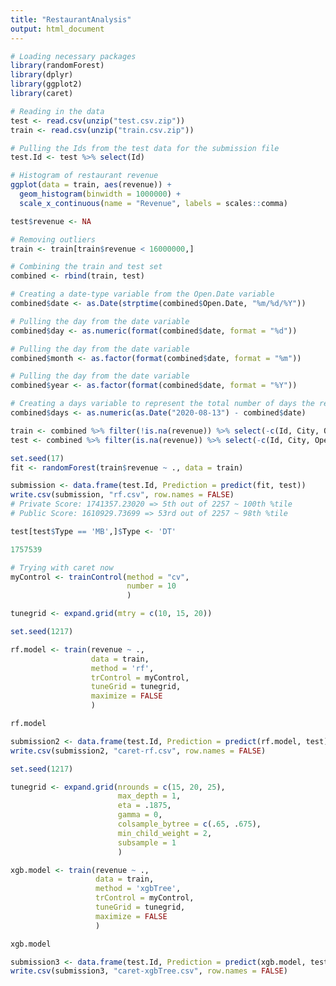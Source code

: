 ```yaml
---
title: "RestaurantAnalysis"
output: html_document
---
```


```r
# Loading necessary packages
library(randomForest)
library(dplyr)
library(ggplot2)
library(caret)
```

```r
# Reading in the data
test <- read.csv(unzip("test.csv.zip"))
train <- read.csv(unzip("train.csv.zip"))
```

```r
# Pulling the Ids from the test data for the submission file
test.Id <- test %>% select(Id)
```

```r
# Histogram of restaurant revenue
ggplot(data = train, aes(revenue)) + 
  geom_histogram(binwidth = 1000000) + 
  scale_x_continuous(name = "Revenue", labels = scales::comma)
```

```r
test$revenue <- NA

# Removing outliers
train <- train[train$revenue < 16000000,]

# Combining the train and test set
combined <- rbind(train, test)

# Creating a date-type variable from the Open.Date variable
combined$date <- as.Date(strptime(combined$Open.Date, "%m/%d/%Y"))

# Pulling the day from the date variable
combined$day <- as.numeric(format(combined$date, format = "%d"))

# Pulling the day from the date variable
combined$month <- as.factor(format(combined$date, format = "%m"))

# Pulling the day from the date variable
combined$year <- as.factor(format(combined$date, format = "%Y"))

# Creating a days variable to represent the total number of days the restaurant has been open
combined$days <- as.numeric(as.Date("2020-08-13") - combined$date)
```

```r
train <- combined %>% filter(!is.na(revenue)) %>% select(-c(Id, City, Open.Date, date))
test <- combined %>% filter(is.na(revenue)) %>% select(-c(Id, City, Open.Date, date, revenue))
```

```r
set.seed(17) 
fit <- randomForest(train$revenue ~ ., data = train)
```

```r
submission <- data.frame(test.Id, Prediction = predict(fit, test))
write.csv(submission, "rf.csv", row.names = FALSE)
# Private Score: 1741357.23020 => 5th out of 2257 ~ 100th %tile 
# Public Score: 1610929.73699 => 53rd out of 2257 ~ 98th %tile
```

```r
test[test$Type == 'MB',]$Type <- 'DT'

1757539
```

```r
# Trying with caret now
myControl <- trainControl(method = "cv", 
                          number = 10
                          )

tunegrid <- expand.grid(mtry = c(10, 15, 20))

set.seed(1217)

rf.model <- train(revenue ~ ., 
                  data = train,
                  method = 'rf',
                  trControl = myControl, 
                  tuneGrid = tunegrid,
                  maximize = FALSE
                  ) 

rf.model
```

```r
submission2 <- data.frame(test.Id, Prediction = predict(rf.model, test))
write.csv(submission2, "caret-rf.csv", row.names = FALSE)
```

```r
set.seed(1217)

tunegrid <- expand.grid(nrounds = c(15, 20, 25),
                        max_depth = 1,
                        eta = .1875,
                        gamma = 0,
                        colsample_bytree = c(.65, .675),
                        min_child_weight = 2,
                        subsample = 1
                        )

xgb.model <- train(revenue ~ ., 
                   data = train,
                   method = 'xgbTree',
                   trControl = myControl, 
                   tuneGrid = tunegrid,
                   maximize = FALSE
                   ) 

xgb.model
```

```r
submission3 <- data.frame(test.Id, Prediction = predict(xgb.model, test))
write.csv(submission3, "caret-xgbTree.csv", row.names = FALSE)
```


